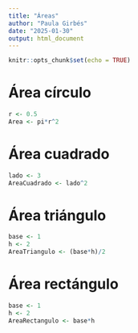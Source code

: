 ```yaml
---
title: "Áreas"
author: "Paula Girbés"
date: "2025-01-30"
output: html_document
---
```


```r
knitr::opts_chunk$set(echo = TRUE)
```

# Área círculo

```r
r <- 0.5
Area <- pi*r^2
```

# Área cuadrado

```r
lado <- 3
AreaCuadrado <- lado^2
```

# Área triángulo

```r
base <- 1
h <- 2
AreaTriangulo <- (base*h)/2
```

# Área rectángulo

```r
base <- 1
h <- 2
AreaRectangulo <- base*h
```
